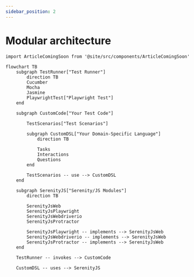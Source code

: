 ```yaml
---
sidebar_position: 2
---
```


# Modular architecture

```mdx-code-block
import ArticleComingSoon from '@site/src/components/ArticleComingSoon'
```

<ArticleComingSoon />


```mermaid
flowchart TB
    subgraph TestRunner["Test Runner"]
        direction TB
        Cucumber
        Mocha
        Jasmine
        PlaywrightTest["Playwright Test"]
    end

    subgraph CustomCode["Your Test Code"]

        TestScenarios["Test Scenarios"]

        subgraph CustomDSL["Your Domain-Specific Language"]
            direction TB

            Tasks
            Interactions
            Questions
        end

        TestScenarios -- use --> CustomDSL
    end

    subgraph SerenityJS["Serenity/JS Modules"]
        direction TB

        SerenityJsWeb
        SerenityJsPlaywright
        SerenityJsWebdriverio
        SerenityJsProtractor

        SerenityJsPlaywright -- implements --> SerenityJsWeb
        SerenityJsWebdriverio -- implements --> SerenityJsWeb
        SerenityJsProtractor -- implements --> SerenityJsWeb
    end

    TestRunner -- invokes --> CustomCode

    CustomDSL -- uses --> SerenityJS

```
